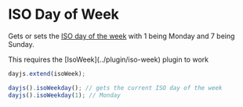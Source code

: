 
# ISO Day of Week

Gets or sets the [ISO day of the week](https://en.wikipedia.org/wiki/ISO_week_date) with 1 being Monday and 7 being Sunday.

<Callout>
  This requires the [IsoWeek](../plugin/iso-week) plugin to work
</Callout>

```javascript
dayjs.extend(isoWeek);

dayjs().isoWeekday(); // gets the current ISO day of the week
dayjs().isoWeekday(1); // Monday
```
